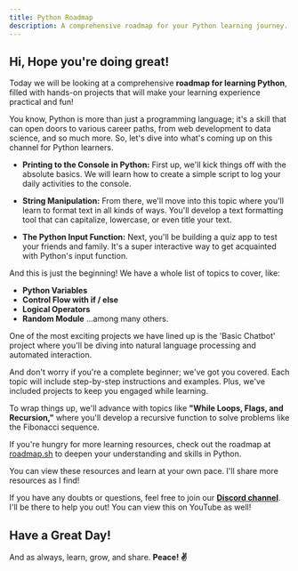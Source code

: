 ```yaml
---
title: Python Roadmap
description: A comprehensive roadmap for your Python learning journey.
---
```


## Hi, Hope you're doing great!

Today we will be looking at a comprehensive **roadmap for learning Python**, filled with hands-on projects that will make your learning experience practical and fun!

You know, Python is more than just a programming language; it's a skill that can open doors to various career paths, from web development to data science, and so much more. So, let's dive into what's coming up on this channel for Python learners.

- **Printing to the Console in Python:** First up, we'll kick things off with the absolute basics. We will learn how to create a simple script to log your daily activities to the console.

- **String Manipulation:** From there, we'll move into this topic where you'll learn to format text in all kinds of ways. You'll develop a text formatting tool that can capitalize, lowercase, or even title your text.

- **The Python Input Function:** Next, you'll be building a quiz app to test your friends and family. It's a super interactive way to get acquainted with Python's input function.

And this is just the beginning! We have a whole list of topics to cover, like:
- **Python Variables**
- **Control Flow with if / else**
- **Logical Operators**
- **Random Module**
...among many others.

One of the most exciting projects we have lined up is the 'Basic Chatbot' project where you'll be diving into natural language processing and automated interaction.

And don't worry if you're a complete beginner; we've got you covered. Each topic will include step-by-step instructions and examples. Plus, we've included projects to keep you engaged while learning.

To wrap things up, we'll advance with topics like **"While Loops, Flags, and Recursion,"** where you'll develop a recursive function to solve problems like the Fibonacci sequence.

If you're hungry for more learning resources, check out the roadmap at [roadmap.sh](https://roadmap.sh) to deepen your understanding and skills in Python.

You can view these resources and learn at your own pace. I'll share more resources as I find!

 If you have any doubts or questions, feel free to join our [**Discord channel**](https://discord.com/invite/8tFHup743H). I'll be there to help you out! 
 You can view this on YouTube as well!

<YouTubeComponent url="https://www.youtube.com/watch?v=RU5kcvBWW_Y" />

## Have a Great Day!
And as always, learn, grow, and share. **Peace! ✌️**